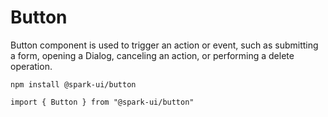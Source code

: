 


<Meta title="Components/Forms/Button" component={Button} />

# Button

Button component is used to trigger an action or event, such as submitting a form, opening a Dialog, canceling an action, or performing a delete operation.

<StoryHeading label="Install" />

```
npm install @spark-ui/button
```

<StoryHeading label="Import" />

```
import { Button } from "@spark-ui/button"
```

<StoryHeading label="Props" />

<ArgsTable of={Button} />

<StoryHeading label="Usage" />
<Story name="Usage" story={stories.Default} />

<StoryHeading label="Sizes" />
<Story name="Sizes" story={stories.Sizes} />

<StoryHeading label="Shapes" />
<Story name="Shapes" story={stories.Shapes} />

<StoryHeading label="Disabled" />
<Story name="Disabled" story={stories.Disabled} />

<StoryHeading label="Variants" />
<Story name="Variants" story={stories.Variants} />
